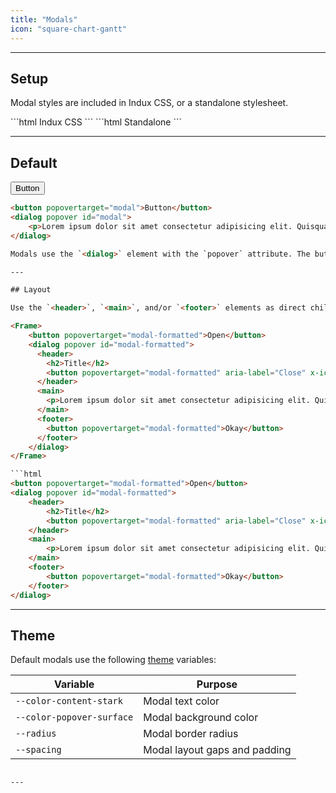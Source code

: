 ```yaml
---
title: "Modals"
icon: "square-chart-gantt"
---
```



---

## Setup

Modal styles are included in Indux CSS, or a standalone stylesheet.

<CodeGroup>
```html Indux CSS
<head>
    <link rel="stylesheet" href="https://cdn.jsdelivr.net/npm/indux/dist/indux.css" />
</head>
```
```html Standalone
<head>
    <link rel="stylesheet" href="https://cdn.jsdelivr.net/npm/indux/dist/indux.theme.css" />
    <link rel="stylesheet" href="https://cdn.jsdelivr.net/npm/indux/dist/indux.modal.css" />
</head>
```
</CodeGroup>

<StyleDisclosure />

---

## Default

<Frame>
    <button popovertarget="modal">Button</button>
    <dialog popover id="modal">
        <p>Lorem ipsum dolor sit amet consectetur adipisicing elit. Quisquam, quos.</p>
    </dialog>
</Frame>

```html
<button popovertarget="modal">Button</button>
<dialog popover id="modal">
    <p>Lorem ipsum dolor sit amet consectetur adipisicing elit. Quisquam, quos.</p>
</dialog>

Modals use the `<dialog>` element with the `popover` attribute. The button (or any element) that opens the modal requires the `popovertarget="ID"` attribute, where `ID` is the ID of the dialog element.

---

## Layout

Use the `<header>`, `<main>`, and/or `<footer>` elements as direct children of the dialog element for a typical modal layout.

<Frame>
    <button popovertarget="modal-formatted">Open</button>
    <dialog popover id="modal-formatted">
      <header>
        <h2>Title</h2>
        <button popovertarget="modal-formatted" aria-label="Close" x-icon="ph:x"></button>
      </header>
      <main>
        <p>Lorem ipsum dolor sit amet consectetur adipisicing elit. Quisquam, quos.</p>
      </main>
      <footer>
        <button popovertarget="modal-formatted">Okay</button>
      </footer>
    </dialog>
</Frame>

```html
<button popovertarget="modal-formatted">Open</button>
<dialog popover id="modal-formatted">
    <header>
        <h2>Title</h2>
        <button popovertarget="modal-formatted" aria-label="Close" x-icon="ph:x"></button>
    </header>
    <main>
        <p>Lorem ipsum dolor sit amet consectetur adipisicing elit. Quisquam, quos.</p>
    </main>
    <footer>
        <button popovertarget="modal-formatted">Okay</button>
    </footer>
</dialog>
```

---

## Theme

Default modals use the following [theme](/styles/theme) variables:

| Variable | Purpose |
|----------|---------|
| `--color-content-stark` | Modal text color |
| `--color-popover-surface` | Modal background color |
| `--radius` | Modal border radius |
| `--spacing` | Modal layout gaps and padding |
```

---